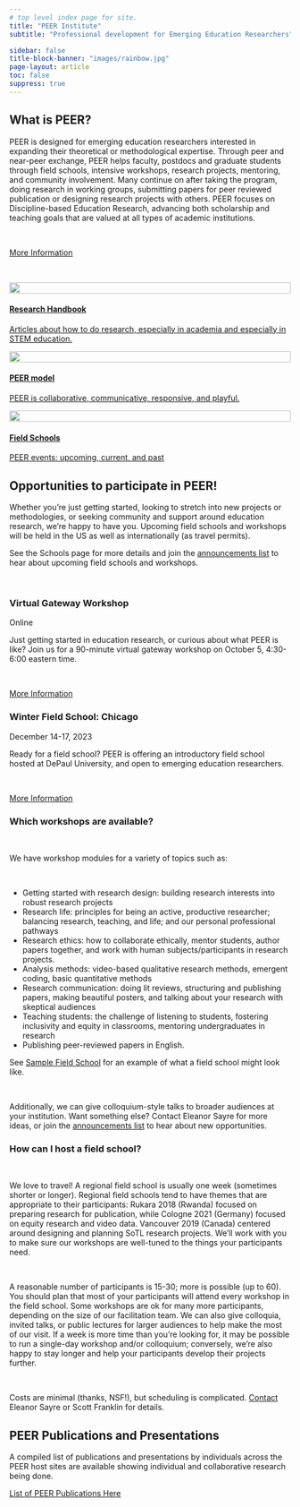 ```yaml
---
# top level index page for site.
title: "PEER Institute"
subtitle: "Professional development for Emerging Education Researchers"

sidebar: false
title-block-banner: "images/rainbow.jpg"
page-layout: article
toc: false
suppress: true
---
```


## What is PEER?

PEER is designed for emerging education researchers interested in expanding their theoretical or methodological expertise. Through peer and near-peer exchange, PEER helps faculty, postdocs and graduate students through field schools, intensive workshops, research projects, mentoring, and community involvement. Many continue on after taking the program, doing research in working groups, submitting papers for peer reviewed publication or designing research projects with others. PEER focuses on Discipline-based Education Research, advancing both scholarship and teaching goals that are valued at all types of academic institutions.

&nbsp;  

:::{.text-center}
[More Information](about.qmd){.btn role="button" .btn-primary .rounded-pill}
:::

&nbsp;  

::: {.quarto-listing .quarto-listing-container-grid}
::: {.list .grid .quarto-listing-cols-3}

:::{.g-col-1 .card}
:::{.btn .btn-primary width="100%" style="background-color:inherit; border:none; padding:0px; height:-webkit-fill-available"}

[](https://handbook.zaposa.com)

:::{.card-body .text-center style="color:var(--bs-body-color)"}

![](images/sayrelab.png){fig-alt="Eleanor Sayre" width="100%"}

#### [Research Handbook](https://handbook.zaposa.com){.quarto-grid-link .card-title}

[Articles about how to do research, especially in academia and especially in STEM education.](https://handbook.zaposa.com){.quarto-grid-link}

:::
:::
:::

:::{.g-col-1 .card}
:::{.btn .btn-primary width="100%" style="background-color:inherit; border:none; padding:0px; height:-webkit-fill-available"}

[](model/index.qmd)

:::{.card-body .text-center style="color:var(--bs-body-color)"}

![](images/peer.png){fig-alt="Eleanor Sayre" width="100%"}

#### [PEER model](model/index.qmd){.quarto-grid-link .card-title}

[PEER is collaborative, communicative, responsive, and playful.](model/index.qmd){.quarto-grid-link}

:::
:::
:::


:::{.g-col-1 .card}
:::{.btn .btn-primary width="100%" style="background-color:inherit; border:none; padding:0px; height:-webkit-fill-available"}

[](schools/index.qmd)

:::{.card-body .text-center style="color:var(--bs-body-color)"}
![](images/pants.png){fig-alt="Eleanor Sayre" width="100%"}

#### [Field Schools](schools/index.qmd){.quarto-grid-link .card-title}

[PEER events: upcoming, current, and past](schools/index.qmd){ .quarto-grid-link}

:::
:::
:::


:::


:::

## Opportunities to participate in PEER!

Whether you’re just getting started, looking to stretch into new projects or methodologies, or seeking community and support around education research, we’re happy to have you. Upcoming field schools and workshops will be held in the US as well as internationally (as travel permits).

See the Schools page for more details and join the [announcements list](contact.qmd#i-want-to-join-the-mailing-list) to hear about upcoming field schools and workshops.

&nbsp;  

::::::: {.quarto-listing .quarto-listing-container-grid}
:::::: {.list .grid .quarto-listing-cols-2}

::::: {.g-col-1 .card}
:::: {.card-header .text-center .card-title}

### Virtual Gateway Workshop

::::

::::{ .card-body .text-left}

:::{.card-subtitle .mb-2 .text-muted}
Online
:::

Just getting started in education research, or curious about what PEER is like? Join us for a 90-minute virtual gateway workshop on October 5, 4:30-6:00 eastern time.

&nbsp;  

:::{.more-info-button .text-center}

[More Information](schools/virtual-gateway/index.qmd){.btn role="button" .btn-primary .rounded-pill}
:::

::::
:::::

::::: {.g-col-1 .card}
:::: {.card-header .text-center .card-title}

### Winter Field School: Chicago

::::

::::{ .card-body .text-left}

:::{.card-subtitle .mb-2 .text-muted}
December 14-17, 2023
:::

Ready for a field school? PEER is offering an introductory field school hosted at DePaul University, and open to emerging education researchers.

&nbsp;  

:::{.more-info-button .text-center}

[More Information](schools/peer-chicago-2023/index.qmd){.btn role="button" .btn-primary .rounded-pill}
:::

::::
:::::
::::::
:::::::

::::::: {.quarto-listing .quarto-listing-container-grid}
:::::: {.list .grid .quarto-listing-cols-2}

::::: {.g-col-1}

### Which workshops are available?

&nbsp;  

We have workshop modules for a variety of topics such as:

&nbsp;  

* Getting started with research design: building research interests into robust research projects
* Research life: principles for being an active, productive researcher; balancing research, teaching, and life; and our personal professional pathways
* Research ethics: how to collaborate ethically, mentor students, author papers together, and work with human subjects/participants in research projects.
* Analysis methods: video-based qualitative research methods, emergent coding, basic quantitative methods
* Research communication: doing lit reviews, structuring and publishing papers, making beautiful posters, and talking about your research with skeptical audiences
* Teaching students: the challenge of listening to students, fostering inclusivity and equity in classrooms, mentoring undergraduates in research
* Publishing peer-reviewed papers in English.

See [Sample Field School](workshops.qmd) for an example of what a field school might look like.

&nbsp;  

Additionally, we can give colloquium-style talks to broader audiences at your institution. Want something else? Contact Eleanor Sayre for more ideas, or join the [announcements list](contact.qmd#i-want-to-join-the-mailing-list) to hear about new opportunities.

:::::

::::: {.g-col-1}

### How can I host a field school?

&nbsp;  

We love to travel! A regional field school is usually one week (sometimes shorter or longer). Regional field schools tend to have themes that are appropriate to their participants: Rukara 2018 (Rwanda) focused on preparing research for publication, while Cologne 2021 (Germany) focused on equity research and video data. Vancouver 2019 (Canada) centered around designing and planning SoTL research projects. We’ll work with you to make sure our workshops are well-tuned to the things your participants need.

&nbsp;  

A reasonable number of participants is 15-30; more is possible (up to 60). You should plan that most of your participants will attend every workshop in the field school. Some workshops are ok for many more participants, depending on the size of our facilitation team. We can also give colloquia, invited talks, or public lectures for larger audiences to help make the most of our visit. If a week is more time than you’re looking for, it may be possible to run a single-day workshop and/or colloquium; conversely, we’re also happy to stay longer and help your participants develop their projects further.

&nbsp;  

Costs are minimal (thanks, NSF!), but scheduling is complicated. [Contact](contact.qmd) Eleanor Sayre or Scott Franklin for details.

:::::

::::::
:::::::

## PEER Publications and Presentations

A compiled list of publications and presentations by individuals across the PEER host sites are available showing individual and collaborative research being done.  

[List of PEER Publications Here](https://www.rit.edu/castle/sites/rit.edu.castle/files/images/10-09-20_Compiled%20PEER%20Pubs_Pres%20.pdf)